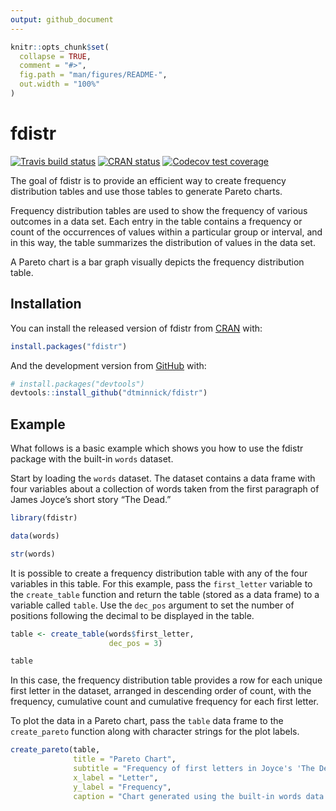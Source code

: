 ```yaml
---
output: github_document
---
```


<!-- README.md is generated from README.Rmd. Please edit that file -->

```r
knitr::opts_chunk$set(
  collapse = TRUE,
  comment = "#>",
  fig.path = "man/figures/README-",
  out.width = "100%"
)
```

# fdistr

<!-- badges: start -->
[![Travis build status](https://travis-ci.org/dtminnick/fdistr.svg?branch=master)](https://travis-ci.org/dtminnick/fdistr)
[![CRAN status](https://www.r-pkg.org/badges/version/fdistr)](https://CRAN.R-project.org/package=fdistr)
[![Codecov test coverage](https://codecov.io/gh/dtminnick/fdistr/branch/master/graph/badge.svg)](https://codecov.io/gh/dtminnick/fdistr?branch=master)
<!-- badges: end -->

The goal of fdistr is to provide an efficient way to create frequency distribution
tables and use those tables to generate Pareto charts.  

Frequency distribution tables are used to show the frequency of various outcomes
in a data set.  Each entry in the table contains a frequency or count of the 
occurrences of values within a particular group or interval, and in this way, 
the table summarizes the distribution of values in the data set.  

A Pareto chart is a bar graph visually depicts the frequency distribution table.

## Installation

You can install the released version of fdistr from [CRAN](https://CRAN.R-project.org) with:

``` r
install.packages("fdistr")
```

And the development version from [GitHub](https://github.com/) with:

``` r
# install.packages("devtools")
devtools::install_github("dtminnick/fdistr")
```
## Example

What follows is a basic example which shows you how to use the fdistr package with the built-in `words` dataset.

Start by loading the `words` dataset.  The dataset contains a data frame with four variables about a collection of words taken from the first paragraph of James Joyce's short story "The Dead."  

```r
library(fdistr)

data(words)

str(words)
```

It is possible to create a frequency distribution table with any of the four
variables in this table.  For this example, pass the `first_letter` variable to the `create_table` function and return the table (stored as a data frame) to a variable
called `table`.  Use the `dec_pos` argument to set the number of positions 
following the decimal to be displayed in the table.

```r
table <- create_table(words$first_letter,
                      dec_pos = 3)

table
```

In this case, the frequency distribution table provides a row for each unique 
first letter in the dataset, arranged in descending order of count, with the frequency, cumulative count and cumulative frequency for each first letter.

To plot the data in a Pareto chart, pass the `table` data frame to the 
`create_pareto` function along with character strings for the plot labels.

```r
create_pareto(table,
              title = "Pareto Chart",
              subtitle = "Frequency of first letters in Joyce's 'The Dead'",
              x_label = "Letter",
              y_label = "Frequency",
              caption = "Chart generated using the built-in words data.")
```
